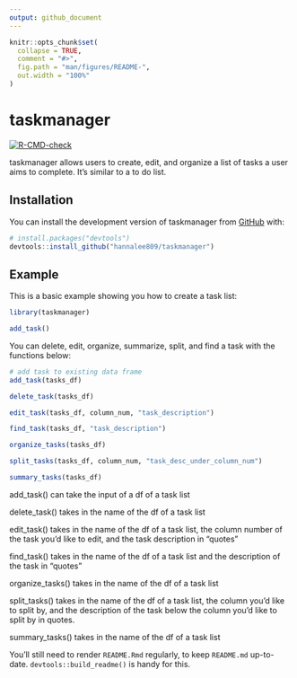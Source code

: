 ```yaml
---
output: github_document
---
```


<!-- README.md is generated from README.Rmd. Please edit that file -->

```r
knitr::opts_chunk$set(
  collapse = TRUE,
  comment = "#>",
  fig.path = "man/figures/README-",
  out.width = "100%"
)
```

# taskmanager

<!-- badges: start -->
[![R-CMD-check](https://github.com/hannalee809/taskmanager/actions/workflows/R-CMD-check.yaml/badge.svg)](https://github.com/hannalee809/taskmanager/actions/workflows/R-CMD-check.yaml)
<!-- badges: end -->

taskmanager allows users to create, edit, and organize a list of tasks a user aims to complete. It's similar to a to do list.

## Installation

You can install the development version of taskmanager from [GitHub](https://github.com/) with:


```r
# install.packages("devtools")
devtools::install_github("hannalee809/taskmanager")
```

## Example

This is a basic example showing you how to create a task list:

```r
library(taskmanager)

add_task()
```

You can delete, edit, organize, summarize, split, and find a task with the functions below:

```r

# add task to existing data frame
add_task(tasks_df)

delete_task(tasks_df)

edit_task(tasks_df, column_num, "task_description")

find_task(tasks_df, "task_description")

organize_tasks(tasks_df)

split_tasks(tasks_df, column_num, "task_desc_under_column_num")

summary_tasks(tasks_df)
```

add_task() can take the input of a df of a task list

delete_task() takes in the name of the df of a task list

edit_task() takes in the name of the df of a task list, the column number of the task you'd like to edit, and the task description in "quotes"

find_task() takes in the name of the df of a task list and the description of the task in "quotes"

organize_tasks() takes in the name of the df of a task list

split_tasks() takes in the name of the df of a task list, the column you'd like to split by, and the description of the task below the column you'd like to split by in quotes.

summary_tasks() takes in the name of the df of a task list

You'll still need to render `README.Rmd` regularly, to keep `README.md` up-to-date. `devtools::build_readme()` is handy for this.
